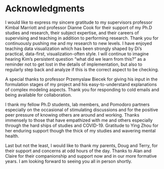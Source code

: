 # Acknowledgments  {-}

<!-- Firstly,  -->
I would like to express my sincere gratitude to my supervisors professor Kimbal Marriott and professor Dianne Cook for their support of my Ph.D studies and research, their subject expertise, and their careers of supervising and teaching in addition to performing research. Thank you for continuously pushing me and my research to new levels. I have enjoyed teaching data visualization which has been strongly shaped by Di's practical, data-first, visualization-often style. I will continue to imagine hearing Kim's persistent question "what did we learn from this?" as a reminder not to get lost in the details of implementation, but also to regularly step back and analyze if this is the correct aspect to be checking.

A special thanks to professor Przemyslaw Biecek for giving his input in the formulation stages of my project and his easy-to-understand explanations of complex modeling aspects. Thank you for responding to cold emails and being available for collaboration.

I thank my fellow Ph.D students, lab members, and Pomodoro partners especially on the occasional of stimulating discussions and for the positive peer pressure of knowing others are around and working. Thanks immensely to those that have empathized with me and others especially through the hard ships of studies and COVID-19. Gratitude to Ying Zhou for her enduring support though the thick of my studies and wavering mental health.

Last but not the least, I would like to thank my parents, Doug and Terry, for their support and concerns at odd hours of the day. Thanks to Alan and Claire for their companionship and support now and in our more formative years. I am looking forward to seeing you all in person shortly.
